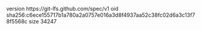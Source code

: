 version https://git-lfs.github.com/spec/v1
oid sha256:c6ece155717b1a780a2a0757e016a3d8f4937aa52c38fc02d6a3c13f78f5568c
size 34247
